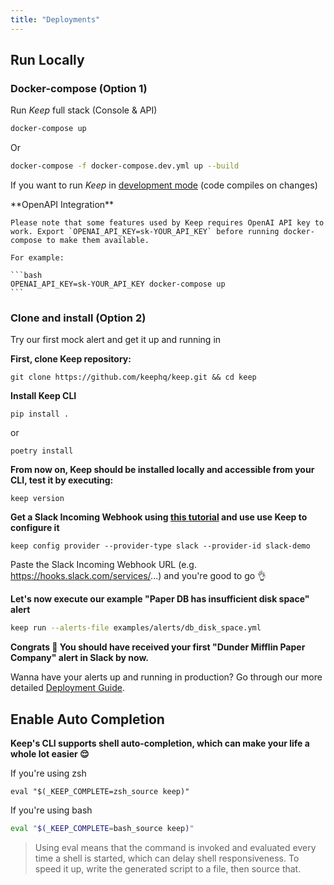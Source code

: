 ```yaml
---
title: "Deployments"
---
```

## Run Locally

### Docker-compose (Option 1)

Run _Keep_ full stack (Console & API)

```bash
docker-compose up
```
Or

```bash
docker-compose -f docker-compose.dev.yml up --build
```
If you want to run *Keep* in [development mode](https://development-mode-url) (code compiles on changes)

<Note>
    **OpenAPI Integration**

    Please note that some features used by Keep requires OpenAI API key to work. Export `OPENAI_API_KEY=sk-YOUR_API_KEY` before running docker-compose to make them available.

    For example:

    ```bash
    OPENAI_API_KEY=sk-YOUR_API_KEY docker-compose up
    ```
</Note>

### Clone and install (Option 2)
Try our first mock alert and get it up and running in

**First, clone Keep repository:**

```shell
git clone https://github.com/keephq/keep.git && cd keep
```

**Install Keep CLI**

```shell
pip install .
```
or

```shell
poetry install
```

**From now on, Keep should be installed locally and accessible from your CLI, test it by executing:**

```
keep version
```

**Get a Slack Incoming Webhook using [this tutorial](https://api.slack.com/messaging/webhooks) and use use Keep to configure it**

```
keep config provider --provider-type slack --provider-id slack-demo
```
Paste the Slack Incoming Webhook URL (e.g. https://hooks.slack.com/services/...) and you're good to go 👌

**Let's now execute our example "Paper DB has insufficient disk space" alert**

```bash
keep run --alerts-file examples/alerts/db_disk_space.yml
```

**Congrats 🥳 You should have received your first "Dunder Mifflin Paper Company" alert in Slack by now.**

Wanna have your alerts up and running in production? Go through our more detailed [Deployment Guide](https://keephq.wiki/deployment).

## Enable Auto Completion

**Keep's CLI supports shell auto-completion, which can make your life a whole lot easier 😌**

If you're using zsh

```shell title=~/.zshrc
eval "$(_KEEP_COMPLETE=zsh_source keep)"
```

If you're using bash

```bash title=~/.bashrc
eval "$(_KEEP_COMPLETE=bash_source keep)"
```

> Using eval means that the command is invoked and evaluated every time a shell is started, which can delay shell responsiveness. To speed it up, write the generated script to a file, then source that.
